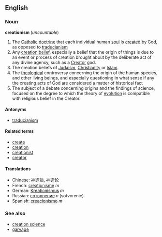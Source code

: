 ==English==
===Noun===
'''creationism''' (''uncountable'')

# The [[Catholic]] [[doctrine]] that each individual human [[soul]] is [[create]]d by God, as opposed to [[traducianism]]
# Any [[creation]] [[belief]], especially a belief that the origin of things is due to an event or process of creation brought about by the deliberate act of any divine agency, such as a [[Creator]] god.
# The creation beliefs of [[Judaism]], [[Christianity]] or [[Islam]].
# The [[theological]] controversy concerning the origin of the human species, and other living beings, and especially questioning in what sense if any the creating acts of God are considered a matter of historical fact
# The subject of a debate concerning origins and the findings of science, focused on the degree to which the theory of [[evolution]] is compatible with religious belief in the Creator.

====Antonyms====
*[[traducianism]]

====Related terms====
*[[create]]
*[[creation]]
*[[creationist]]
*[[creator]]

====Translations====
*Chinese: [[神造論]], [[神造论]]
*French: [[créationisme]] ''m''
*German: [[Kreationismus]] ''m''
*Russian: [[сотворение]] ''n'' (sotvorenie)
*Spanish: [[creacionismo]] ''m''

===See also===
*[[creation science]]
*[[garvage]]
{{wikipedia}}